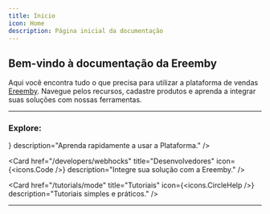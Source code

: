 ```yaml
---
title: Inicio
icon: Home
description: Página inicial da documentação
---
```



## Bem-vindo à documentação da Ereemby

Aqui você encontra tudo o que precisa para utilizar a plataforma de vendas [Ereemby](https://ereemby.com/). Navegue pelos recursos, cadastre produtos e aprenda a integrar suas soluções com nossas ferramentas.

---

### Explore:

<Cards className="lg:grid-cols-3">
  <Card
    href="/starting"
    title="Primeiros Passos"
    icon={<icons.HousePlus />}
    description="Aprenda rapidamente a usar a Plataforma."
  />

  <Card
    href="/developers/webhocks"
    title="Desenvolvedores"
    icon={<icons.Code />}
    description="Integre sua solução com a Ereemby."
  />

  <Card
    href="/tutorials/mode"
    title="Tutoriais"
    icon={<icons.CircleHelp />}
    description="Tutoriais simples e práticos."
  />


</Cards>

---
